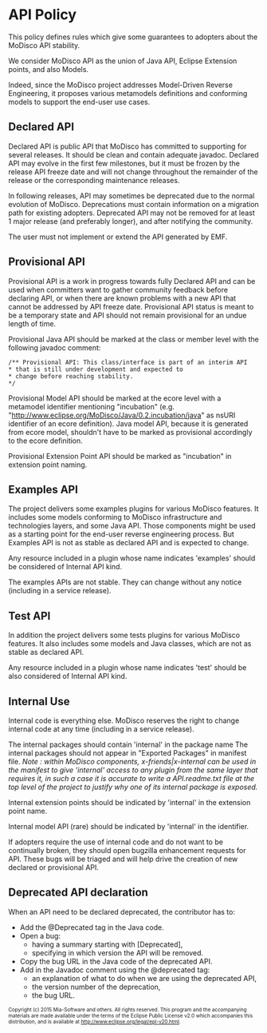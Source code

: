 =API Policy=

This policy defines rules which give some guarantees to adopters about the MoDisco API stability.

We consider MoDisco API as the union of Java API, Eclipse Extension points, and also Models.

Indeed, since the MoDisco project addresses Model-Driven Reverse Engineering, it proposes various metamodels definitions and conforming models to support the end-user use cases. 

== Declared API  ==

Declared API is public API that MoDisco has committed to supporting for several releases. It should be clean and contain adequate javadoc. Declared API may evolve in the first few milestones, but it must be frozen by the release API freeze date and will not change throughout the remainder of the release or the corresponding maintenance releases.

In following releases, API may sometimes be deprecated due to the normal evolution of MoDisco. Deprecations must contain information on a migration path for existing adopters. Deprecated API may not be removed for at least 1 major release (and preferably longer), and after notifying the community.

The user must not implement or extend the API generated by EMF.

== Provisional API  ==

Provisional API is a work in progress towards fully Declared API and can be used when committers want to gather community feedback before declaring API, or when there are known problems with a new API that cannot be addressed by API freeze date. Provisional API status is meant to be a temporary state and API should not remain provisional for an undue length of time.

Provisional Java API should be marked at the class or member level with the following javadoc comment:
<pre>/** Provisional API: This class/interface is part of an interim API
* that is still under development and expected to
* change before reaching stability.
*/
</pre>
Provisional Model API should be marked at the ecore level with a metamodel identifier mentioning "incubation" (e.g. "http://www.eclipse.org/MoDisco/Java/0.2.incubation/java" as nsURI identifier of an ecore definition). Java model API, because it is generated from ecore model, shouldn't have to be marked as provisional accordingly to the ecore definition.

Provisional Extension Point API should be marked as "incubation" in extension point naming.

== Examples API  ==

The project delivers some examples plugins for various MoDisco features. It includes some models conforming to MoDisco infrastructure and technologies layers, and some Java API. Those components might be used as a starting point for the end-user reverse engineering process. But Examples API is not as stable as declared API and is expected to change.

Any resource included in a plugin whose name indicates 'examples' should be considered of Internal API kind.

The examples APIs are not stable. They can change without any notice (including in a service release).

== Test API  ==

In addition the project delivers some tests plugins for various MoDisco features. It also includes some models and Java classes, which are not as stable as declared API.

Any resource included in a plugin whose name indicates 'test' should be also considered of Internal API kind.

== Internal Use  ==

Internal code is everything else. MoDisco reserves the right to change internal code at any time (including in a service release).

The internal packages should contain 'internal' in the package name
The internal packages should not appear in "Exported Packages" in manifest file. ''Note : within MoDisco components, x-friends|x-internal can be used in the manifest to give 'internal' access to any plugin from the same layer that requires it, in such a case it is accurate to write a API.readme.txt file at the top level of the project to justify why one of its internal package is exposed.''

Internal extension points should be indicated by 'internal' in the extension point name.

Internal model API (rare) should be indicated by 'internal' in the identifier.

If adopters require the use of internal code and do not want to be continually broken, they should open bugzilla enhancement requests for API. These bugs will be triaged and will help drive the creation of new declared or provisional API.

== Deprecated API declaration ==

When an API need to be declared deprecated, the contributor has to:
* Add the @Deprecated tag in the Java code.
* Open a bug:
** having a summary starting with [Deprecated],
** specifying in which version the API will be removed.
* Copy the bug URL in the Java code of the deprecated API.
* Add in the Javadoc comment using the @deprecated tag:
** an explanation of what to do when we are using the deprecated API,
** the version number of the deprecation,
** the bug URL.

<font size="-2">
Copyright (c) 2015 Mia-Software and others.
All rights reserved. This program and the accompanying materials
are made available under the terms of the Eclipse Public License v2.0
which accompanies this distribution, and is available at
http://www.eclipse.org/legal/epl-v20.html.
</font>
